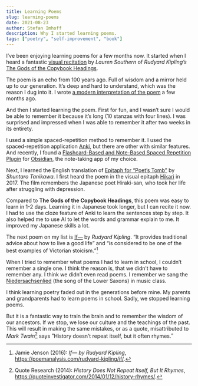 ```yaml
---
title: Learning Poems
slug: learning-poems
date: 2021-08-23
author: Stefan Imhoff
description: Why I started learning poems.
tags: ["poetry", "self-improvement", "book"]
---
```


I’ve been enjoying learning poems for a few months now. It started when I heard a fantastic [visual recitation](https://youtu.be/37ARLInjLVE) by _Lauren Southern_ of _Rudyard Kipling’s_ [The Gods of the Copybook Headings](http://www.kiplingsociety.co.uk/poems_copybook.htm).

The poem is an echo from 100 years ago. Full of wisdom and a mirror held up to our generation. It’s deep and hard to understand, which was the reason I dug into it. I wrote [a modern interpretation of the poem](/interpretation-the-gods-of-the-copybook-headings/) a few months ago.

And then I started learning the poem. First for fun, and I wasn’t sure I would be able to remember it because it’s long (10 stanzas with four lines). I was surprised and impressed when I was able to remember it after two weeks in its entirety.

<Bookshelf>
  <AmazonBook asin="0307267113" alt="Kipling: Poems: Edited by Peter Washington" />
</Bookshelf>

I used a simple spaced-repetition method to remember it. I used the spaced-repetition application [Anki](https://apps.ankiweb.net/), but there are other with similar features. And recently, I found a [Flashcard-Based and Note-Based Spaced Repetition Plugin](https://github.com/st3v3nmw/obsidian-spaced-repetition) for [Obsidian](https://obsidian.md/), the note-taking app of my choice.

Next, I learned the English translation of [Epitaph for “Poet’s Tomb”](https://www.poetryinternational.org/pi/poem/23081/auto/0/0/Shuntaro-Tanikawa/EPITAPH-FOR-POETS-TOMB/en/tile) by _Shuntaro Tanikawa_. I first heard the poem in the visual epitaph [Hikari](https://youtu.be/__xVbrDvunY) in 2017. The film remembers the Japanese poet Hiraki-san, who took her life after struggling with depression.

<YouTube id="__xVbrDvunY" />

Compared to **The Gods of the Copybook Headings**, this poem was easy to learn in 1-2 days. Learning it in Japanese took longer, but I can recite it now. I had to use the cloze feature of Anki to learn the sentences step by step. It also helped me to use AI to let the words and grammar explain to me. It improved my Japanese skills a lot.

The next poem on my list is [If—](https://www.poetryfoundation.org/poems/46473/if---) by _Rudyard Kipling_. <q>It provides traditional advice about how to live a good life</q> and <q>is considered to be one of the best examples of Victorian stoicism.</q>[^jenson2016ib]

When I tried to remember what poems I had to learn in school, I couldn’t remember a single one. I think the reason is, that we didn’t have to remember any. I think we didn’t even read poems. I remember we sang the [Niedersachsenlied](https://de.wikipedia.org/wiki/Niedersachsenlied) (the song of the Lower Saxons) in music class.

I think learning poetry faded out in the generations before mine. My parents and grandparents had to learn poems in school. Sadly, we stopped learning poems.

But it is a fantastic way to train the brain and to remember the wisdom of our ancestors. If we stop, we lose our culture and the teachings of the past. This will result in making the same mistakes, or as a quote, misattributed to _Mark Twain_[^research2014ej] says <q>History doesn’t repeat itself, but it often rhymes.</q>

[^jenson2016ib]: Jamie Jenson (2016): _If— by Rudyard Kipling_, https://poemanalysis.com/rudyard-kipling/if/.

[^research2014ej]: Quote Research (2014): _History Does Not Repeat Itself, But It Rhymes_, https://quoteinvestigator.com/2014/01/12/history-rhymes/.
